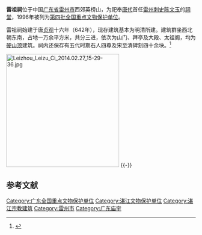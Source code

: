 {{coord|20|53|52|N|110|03|44|E|display=title|scale:10000}}
{{文物保护单位
| 级别 = 全国
| 名称 = 雷祖祠
| 图片 = Leizhou Leizu Ci 2014.02.27 15-34-17.jpg
| 所在 = [[广东省|广东省]][[雷州市|雷州市]]
| 分类 = 古建筑
| 时代 = [[明朝|明]]、[[清朝|清]]
| 编号 = [[第四批全国重点文物保护单位|第四批]]第181项
| 登录 = 1996年11月20日
}}
'''雷祖祠'''位于中国[[广东省|广东省]][[雷州市|雷州市]]西郊英榜山，为祀奉[[唐代|唐代]]首任[[雷州_(古代)|雷州]][[刺史|刺史]][[雷霆大帝|陈文玉]]的[[祠堂|祠堂]]，1996年被列为[[第四批全国重点文物保护单位|第四批全国重点文物保护单位]]。

雷祖祠始建于唐[[貞觀_(唐朝)|贞观]]十六年（642年），现存建筑基本为明清所建。建筑群坐西北朝东南，占地一万余平方米，共分三进，依次为山门、拜亭及大殿、太祖阁，均为[[硬山顶|硬山顶]]建筑。祠内还保存有五代时期石人四尊及宋至清碑刻四十余块。<ref>{{Cite book |title=全国重点文物保护单位·第一至第五批·第Ⅱ卷 |publisher=文物出版社 |year=2004 |isbn=7-5010-1525-2 |pages=634 }}</ref>

[[File:Leizhou_Leizu_Ci_2014.02.27_15-29-36.jpg|300px]]
{{-}}
==参考文献==
{{commonscat|Leizu Temple}}
{{reflist}}

{{广东全国重点文物保护单位}}

{{DEFAULTSORT:L}}
[[Category:广东全国重点文物保护单位|Category:广东全国重点文物保护单位]]
[[Category:湛江文物保护单位|Category:湛江文物保护单位]]
[[Category:湛江宗教建筑|Category:湛江宗教建筑]]
[[Category:雷州市|Category:雷州市]]
[[Category:广东庙宇|Category:广东庙宇]]
{{文物保护单位小作品}}